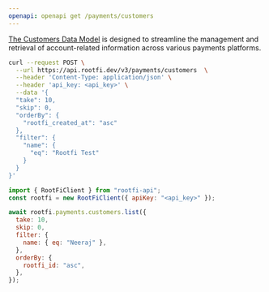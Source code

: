 ```yaml
---
openapi: openapi get /payments/customers
---
```


[The Customers Data Model](https://docs.rootfi.dev/api-reference/customers/overview) is designed to streamline the management and retrieval of account-related information across various payments platforms.

<RequestExample>

```bash cURL
curl --request POST \
  --url https://api.rootfi.dev/v3/payments/customers  \
  --header 'Content-Type: application/json' \
  --header 'api_key: <api_key>' \
  --data '{
  "take": 10,
  "skip": 0,
  "orderBy": {
    "rootfi_created_at": "asc"
  },
  "filter": {
    "name": {
      "eq": "Rootfi Test"
    }
  }
}'
```

```javascript NodeJS
import { RootFiClient } from "rootfi-api";
const rootfi = new RootFiClient({ apiKey: "<api_key>" });

await rootfi.payments.customers.list({
  take: 10,
  skip: 0,
  filter: {
    name: { eq: "Neeraj" },
  },
  orderBy: {
    rootfi_id: "asc",
  },
});
```

</RequestExample>
